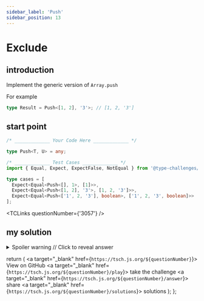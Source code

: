 ```yaml
---
sidebar_label: 'Push'
sidebar_position: 13
---
```


# Exclude

## introduction

Implement the generic version of `Array.push`

For example

```typescript
type Result = Push<[1, 2], '3'>; // [1, 2, '3']
```

## start point

```ts
/* _____________ Your Code Here _____________ */

type Push<T, U> = any;

/* _____________ Test Cases _____________ */
import { Equal, Expect, ExpectFalse, NotEqual } from '@type-challenges/utils';

type cases = [
  Expect<Equal<Push<[], 1>, [1]>>,
  Expect<Equal<Push<[1, 2], '3'>, [1, 2, '3']>>,
  Expect<Equal<Push<['1', 2, '3'], boolean>, ['1', 2, '3', boolean]>>
];
```

<TCLinks questionNumber={'3057'} />

## my solution

<details>

<summary>Spoiler warning // Click to reveal answer</summary>

```ts twoslash
type Push<T, U> = T extends [...infer Items] ? [...Items, U] : never;
```

</details>

  return (
    <span className="badge-links">
      <a target="\_blank" href={`https://tsch.js.org/${questionNumber}`}>
        View on GitHub
      </a>
      <a target="\_blank" href={`https://tsch.js.org/${questionNumber}/play`}>
        take the challenge
      </a>
      <a target="\_blank" href={`https://tsch.js.org/${questionNumber}/answer`}>
        share
      </a>
      <a target="\_blank" href={`https://tsch.js.org/${questionNumber}/solutions`}>
        solutions
      </a>
    </span>
  );
};
